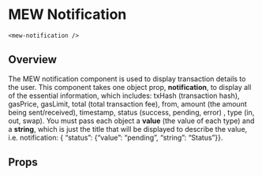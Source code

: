 
# MEW Notification

`<mew-notification />`

## Overview

The MEW notification component is used to display transaction details to the user. This component takes one object prop, **notification**, to display all of the essential information, which includes: txHash (transaction hash), gasPrice, gasLimit, total (total transaction fee), from, amount (the amount being sent/received), timestamp, status (success, pending, error) , type (in, out, swap). You must pass each object a **value** (the value of each type) and a **string**, which is just the title that will be displayed to describe the value, i.e. notification: { “status”: {“value”: “pending”, “string”: “Status”}}.

## Props

<Props of={MewNotification} />
<Preview>
  <Story id='mewnotification--mew-notification' />
</Preview>
